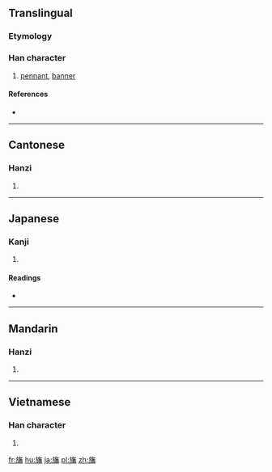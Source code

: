 ==Translingual==

===Etymology===
{{Han compound|㫃|番|c1=s|c2=p|ls=psc}}

===Han character===
{{Han char|rn=70|rad=方|as=14|sn=18|four=0826<sub>9</sub>|canj=卜尸人竹田 (YSOHW)|ids=⿸⿰[[方]][[𠂉]][[番]]}}

# [[pennant]], [[banner]]

====References====
* {{Han ref|kx=0485.090|dkj=13700|dj=0847.110|hdz=32185.010|uh=65DB|ud=26075|bh=EFD9|bd=61401}}

----

==Cantonese==

===Hanzi===
{{yue-hanzi|jyut=[[faan1]]|y=faan1}}

# {{defn|lang=yue|sort=方14}}

----

==Japanese==

===Kanji===
{{ja-kanji|grade=|rs=方14}}

# {{defn|lang=ja|sort=方14}}

====Readings====
* {{ja-readings|on=[[はん]] (han)|kun=[[はた]] (hata)}}

----

==Mandarin==

===Hanzi===
{{cmn-hanzi|pin=[[fān]] ([[fan1]])|wg=fan<sup>1</sup>}}

# {{defn|lang=cmn|sort=方14}}

----

==Vietnamese==

===Han character===
{{vi-readings|rs=方14| hanviet = phướn}}

# {{defn|lang=vi|sort=方14}}

[[fr:旛]]
[[hu:旛]]
[[ja:旛]]
[[pl:旛]]
[[zh:旛]]
